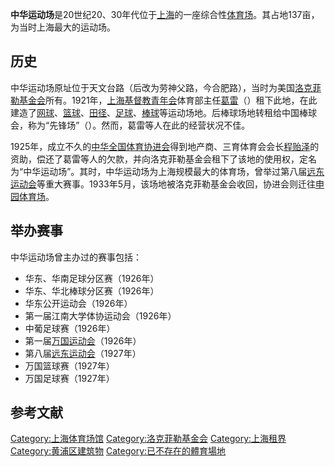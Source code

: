 '''中华运动场'''是20世纪20、30年代位于[[上海|上海]]的一座综合性[[体育场|体育场]]。其占地137亩，为当时上海最大的运动场。

== 历史 ==
中华运动场原址位于天文台路（后改为劳神父路，今合肥路），当时为美国[[洛克菲勒基金会|洛克菲勒基金会]]所有。1921年，[[上海基督教青年会|上海基督教青年会]]体育部主任[[葛雷|葛雷]]（{{lang|en|J. H. Gary}}）租下此地，在此建造了[[网球|网球]]、[[篮球|篮球]]、[[田径|田径]]、[[足球|足球]]、[[棒球|棒球]]等运动场地。后棒球场地转租给中国棒球会，称为“先锋场”（{{lang|en|Pioneer Field}}）。然而，葛雷等人在此的经营状况不佳。{{r|yplib}}{{r|xue}}

1925年，成立不久的[[中华全国体育协进会|中华全国体育协进会]]得到地产商、三育体育会会长[[程贻泽|程贻泽]]的资助，偿还了葛雷等人的欠款，并向洛克菲勒基金会租下了该地的使用权，定名为“中华运动场”。其时，中华运动场为上海规模最大的体育场，曾举过第八届[[远东运动会|远东运动会]]等重大赛事。1933年5月，该场地被洛克菲勒基金会收回，协进会则迁往[[申园体育场|申园体育场]]。{{r|yplib}}{{r|xue}}

== 举办赛事 ==
中华运动场曾主办过的赛事包括：
* 华东、华南足球分区赛（1926年）
* 华东、华北棒球分区赛（1926年）
* 华东公开运动会（1926年）
* 第一届江南大学体协运动会（1926年）
* 中葡足球赛（1926年）
* 第一届[[万国运动会|万国运动会]]（1926年）
* 第八届[[远东运动会|远东运动会]]（1927年）
* 万国篮球赛（1927年）
* 万国足球赛（1927年）

== 参考文献 ==
{{reflist|refs=
<ref name=yplib>{{cite web|url=http://www.yplib.org.cn/jdfzzdg/jcss/35186.htm|title=上海的运动场|work=上海市杨浦区图书馆|deadurl=yes|archiveurl=https://web.archive.org/web/20170222070712/http://www.yplib.org.cn/jdfzzdg/jcss/35186.htm|archivedate=2017年2月22日|df=|accessdate=2016年3月6日}}</ref>
<ref name=xue>{{cite book|title=《上海掌故辞典》|editor=薛理勇|publisher=上海辞书出版社|year=1999}}</ref>
}}

{{coord|31|12|47|N|121|28|28|E|display=title}}

[[Category:上海体育场馆|Category:上海体育场馆]]
[[Category:洛克菲勒基金会|Category:洛克菲勒基金会]]
[[Category:上海租界|Category:上海租界]]
[[Category:黄浦区建筑物|Category:黄浦区建筑物]]
[[Category:已不存在的體育場地|Category:已不存在的體育場地]]